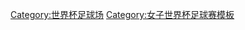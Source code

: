 {{Navbox
|bodyclass=hlist

| name  = 2011年女子世界盃足球賽競賽球場
| title = [[2011年女子世界盃足球賽|2011年女子世界盃]]球場
| list1=
*[[普魯士公園球場]]&nbsp;（門興格拉德巴赫）
* [[脈衝競技場|奥格斯堡女子世界盃球場]]&nbsp;（奥格斯堡）
* [[鲁尔体育场|波鴻女子世界盃球場]]&nbsp;（波鸿）
* [[商業銀行球場|法蘭克福女子世界盃球場]]&nbsp;（法兰克福）
* [[拜耳球場|勒沃庫森女子世界盃球場]]&nbsp;（勒沃庫森）
* [[大眾汽車球場|沃爾夫斯堡女子世界盃球場]]&nbsp;（沃尔夫斯堡）
* [[柏林奧林匹克體育場|奧林匹克體育場]]&nbsp;（柏林）
* [[莱茵-内卡竞技场]]&nbsp;（辛斯海姆）
* [[魯道夫·哈比格球場]]&nbsp;（德雷斯頓）
}}<noinclude>
[[Category:世界杯足球场]]
[[Category:女子世界杯足球赛模板]]
</noinclude>